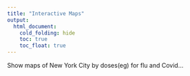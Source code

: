```yaml
---
title: "Interactive Maps"
output: 
  html_document:
    cold_folding: hide
    toc: true
    toc_float: true
---
```


Show maps of New York City by doses(eg) for flu and Covid...